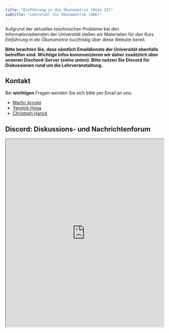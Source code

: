 ```yaml
---
title: "Einführung in die Ökonometrie (WiSe 22)"
subtitle: "Lehrstuhl für Ökonometrie (UDE)"
---
```


Aufgrund der aktuellen teschnischen Probleme bei den Informationsdiensten der Universität stellen wir Materialien für den Kurs *Einführung in die Ökonometrie* kurzfristig über diese Website bereit. 

**Bitte beachten Sie, dass sämtlich Emaildienste der Universität ebenfalls betroffen sind. Wichtige Infos kommunizieren wir daher zusätzlich über unseren Dischord-Server (siehe unten). Bitte nutzen Sie Discord für Diskussionen rund um die Lehrveranstaltung.** 

## Kontakt

Bei **wichtigen** Fragen wenden Sie sich bitte per Email an uns:

- [Martin Arnold](mailto:martchriarno@googlemail.com?subject=[EidÖ])
- [Yannick Hoga](mailto:hogayannick@gmail.com?subject=[EidÖ])
- [Christoph Hanck](mailto:christoph.hanck@uni-dortmund.de?subject=[EidÖ])

## Discord: Diskussions- und Nachrichtenforum

<iframe src="https://e.widgetbot.io/channels/1046707102984437770/1046707119774236694" height="600" width="100%"></iframe>
